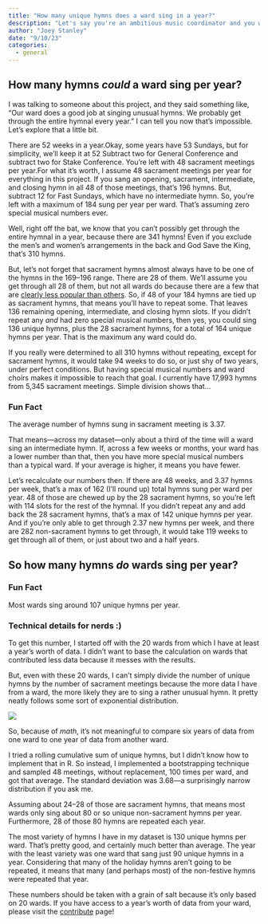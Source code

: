 ```yaml
---
title: "How many unique hymns does a ward sing in a year?"
description: "Let's say you're an ambitious music coordinator and you want to sing as many different hymns as possible. How many could you get through in a year? How many hymns do wards typically get through in a year?"
author: "Joey Stanley"
date: "9/10/23"
categories:
  - general
---
```


## How many hymns *could* a ward sing per year?

I was talking to someone about this project, and they said something like, "Our ward does a good job at singing unusual hymns. We probably get through the entire hymnal every year." I can tell you now that's impossible. Let's explore that a little bit.

There are 52 weeks in a year.[Okay, some years have 53 Sundays, but for simplicity, we'll keep it at 52]{.aside} Subtract two for General Conference and subtract two for Stake Conference. You're left with 48 sacrament meetings per year.[For what it's worth, I assume 48 sacrament meetings per year for everything in this project.]{.aside} If you sang an opening, sacrament, intermediate, and closing hymn in all 48 of those meetings, that's 196 hymns. But, subtract 12 for Fast Sundays, which have no intermediate hymn. So, you're left with a maximum of 184 sung per year per ward. That's assuming zero special musical numbers ever.

Well, right off the bat, we know that you can't possibly get through the entire hymnal in a year, because there are 341 hymns! Even if you exclude the men's and women's arrangements in the back and <hymn>God Save the King</hymn>, that's 310 hymns.

But, let's not forget that sacrament hymns almost always have to be one of the hymns in the 169--196 range. There are 28 of them. We'll assume you get through all 28 of them, but not all wards do because there are a few that are [clearly less popular than others](/posts/sacrament/index.html#frequency). So, if 48 of your 184 hymns are tied up as sacrament hymns, that means you'll have to repeat some. That leaves 136 remaining opening, intermediate, and closing hymn slots. If you didn't repeat any *and* had zero special musical numbers, then yes, you could sing 136 unique hymns, plus the 28 sacrament hymns, for a total of 164 unique hymns per year. That is the maximum any ward could do.

If you really were determined to all 310 hymns without repeating, except for sacrament hymns, it would take 94 weeks to do so, or just shy of two years, under perfect conditions. But having special musical numbers and ward choirs makes it impossible to reach that goal. I currently have 17,993 hymns from 5,345 sacrament meetings. Simple division shows that...

::: {.callout-tip icon="false"}
### Fun Fact

The average number of hymns sung in sacrament meeting is 3.37.
:::

That means---across my dataset---only about a third of the time will a ward sing an intermediate hymn. If, across a few weeks or months, your ward has a lower number than that, then you have more special musical numbers than a typical ward. If your average is higher, it means you have fewer.

Let's recalculate our numbers then. If there are 48 weeks, and 3.37 hymns per week, that's a max of 162 (I'll round up) total hymns sung per ward per year. 48 of those are chewed up by the 28 sacrament hymns, so you're left with 114 slots for the rest of the hymnal. If you didn't repeat any and add back the 28 sacrament hymns, that's a max of 142 unique hymns per year. And if you're only able to get through 2.37 new hymns per week, and there are 282 non-sacrament hymns to get through, it would take 119 weeks to get through all of them, or just about two and a half years.

## So how many hymns *do* wards sing per year?

::: {.callout-tip icon="false"}
### Fun Fact

Most wards sing around 107 unique hymns per year.
:::

::: {.callout-caution collapse="true"}
### Technical details for nerds :)

To get this number, I started off with the 20 wards from which I have at least a year's worth of data. I didn't want to base the calculation on wards that contributed less data because it messes with the results.

But, even with these 20 wards, I can't simply divide the number of unique hymns by the number of sacrament meetings because the more data I have from a ward, the more likely they are to sing a rather unusual hymn. It pretty neatly follows some sort of exponential distribution.

![](../images/hymns-per-year_by_amount-of-data.jpeg)

So, because of *math*, it's not meaningful to compare six years of data from one ward to one year of data from another ward.

I tried a rolling cumulative sum of unique hymns, but I didn't know how to implement that in R. So instead, I implemented a bootstrapping technique and sampled 48 meetings, without replacement, 100 times per ward, and got that average. The standard deviation was 3.68---a surprisingly narrow distribution if you ask me.
:::

Assuming about 24--28 of those are sacrament hymns, that means most wards only sing about 80 or so unique non-sacrament hymns per year. Furthermore, 28 of those 80 hymns are repeated each year.

The most variety of hymns I have in my dataset is 130 unique hymns per ward. That's pretty good, and certainly much better than average. The year with the least variety was one ward that sang just 90 unique hymns in a year. Considering that many of the holiday hymns aren't going to be repeated, it means that many (and perhaps most) of the non-festive hymns were repeated that year.

These numbers should be taken with a grain of salt because it's only based on 20 wards. If you have access to a year's worth of data from your ward, please visit the [contribute](/contribute.qmd) page!
